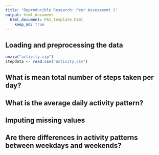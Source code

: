 ```yaml
---
title: "Reproducible Research: Peer Assessment 1"
output: html_document
  html_document: PA1_template.html
    keep_md: true
---
```



## Loading and preprocessing the data
```r
unzip("activity.zip")
stepdata <- read.csv("activity.csv")
```

## What is mean total number of steps taken per day?



## What is the average daily activity pattern?



## Imputing missing values



## Are there differences in activity patterns between weekdays and weekends?
